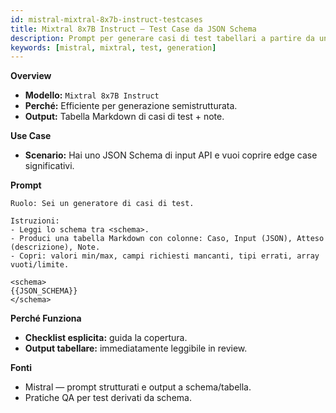 ```yaml
---
id: mistral-mixtral-8x7b-instruct-testcases
title: Mixtral 8x7B Instruct — Test Case da JSON Schema
description: Prompt per generare casi di test tabellari a partire da uno JSON Schema.
keywords: [mistral, mixtral, test, generation]
---
```


**Overview**
- **Modello:** `Mixtral 8x7B Instruct`
- **Perché:** Efficiente per generazione semistrutturata.
- **Output:** Tabella Markdown di casi di test + note.

**Use Case**
- **Scenario:** Hai uno JSON Schema di input API e vuoi coprire edge case significativi.

**Prompt**

```
Ruolo: Sei un generatore di casi di test.

Istruzioni:
- Leggi lo schema tra <schema>.
- Produci una tabella Markdown con colonne: Caso, Input (JSON), Atteso (descrizione), Note.
- Copri: valori min/max, campi richiesti mancanti, tipi errati, array vuoti/limite.

<schema>
{{JSON_SCHEMA}}
</schema>
```

**Perché Funziona**
- **Checklist esplicita:** guida la copertura.
- **Output tabellare:** immediatamente leggibile in review.

**Fonti**
- Mistral — prompt strutturati e output a schema/tabella.
- Pratiche QA per test derivati da schema.


